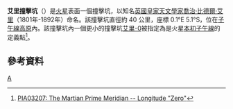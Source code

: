 {{Infobox crater
| title       = 艾里撞擊坑
| image       = MOLA airy.jpg
| image_size  = 275px
| coordinate_title = [[火星地理#經緯坐標|坐標]]
| globe       = 火星
| coordinates = {{coord|5.1|S|0.1|E|globe:mars_type:landmark|display=inline,title}}
| diameter    = {{convert|43|km}}
| eponym      = [[喬治·比德爾·艾里|喬治·比德爾·艾里]]
}}
'''艾里撞擊坑'''（{{lang-en|Airy}}）是[[火星|火星]]表面一個撞擊坑，以知名[[英國|英國]][[皇家天文學家|皇家天文學家]][[喬治·比德爾·艾里|喬治·比德爾·艾里]]（1801年-1892年）命名。該撞擊坑直徑約 40 公里，座標 0.1°E 5.1°S，位在[[子午線高原|子午線高原]]內。該撞擊坑內一個更小的撞擊坑[[艾里-0|艾里-0]]被指定為是火星[[本初子午線|本初子午線]]的定義點<ref>[http://photojournal.jpl.nasa.gov/catalog/PIA03207 PIA03207: The Martian Prime Meridian -- Longitude "Zero"]</ref>。

== 參考資料 ==
{{Reflist}}
{{火星地理}}

[[Category:火星撞擊坑|A]]
